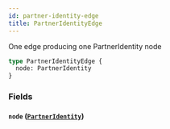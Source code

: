 ```yaml
---
id: partner-identity-edge
title: PartnerIdentityEdge
---
```


One edge producing one PartnerIdentity node

```graphql
type PartnerIdentityEdge {
  node: PartnerIdentity
}
```

### Fields

#### `node` ([`PartnerIdentity`](/developers/shared-apis/adminidentity-api/graphql/reference/objects/partner-identity))
